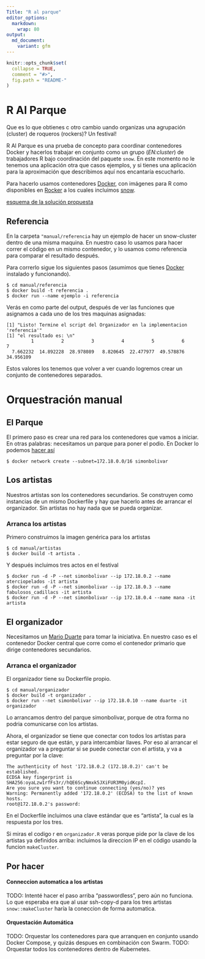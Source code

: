 ```yaml
---
Title: "R al parque"
editor_options:
  markdown:
    wrap: 80
output:
  md_document:
    variant: gfm
---
```


<!-- README.md is generated from README.Rmd. Please edit that file -->

```r
knitr::opts_chunk$set(
  collapse = TRUE,
  comment = "#>",
  fig.path = "README-"
)
```

# R Al Parque

Que es lo que obtienes c otro cambio uando organizas una agrupación (cluster) de
roqueros (rockers)? Un festival!

R Al Parque es una prueba de concepto para coordinar contenedores Docker y
hacerlos trabajar en conjunto como un grupo (*EN:cluster*) de trabajadores R
bajo coordinación del paquete `snow`. En este momento no le tenemos una
aplicación otra que casos ejemplos, y si tienes una aplicación para la
aproximación que describimos aquí nos encantaría escucharlo.

Para hacerlo usamos contenedores [Docker](https://docker.com), con imágenes para
R como disponibles en [Rocker](https://github.com/rocker-org/rocker) a los
cuales incluimos
[snow](https://cran.r-project.org/web/packages/snow/index.html).

[esquema de la solución propuesta](esquema.png)

## Referencia

En la carpeta `"manual/referencia` hay un ejemplo de hacer un snow-cluster
dentro de una misma maquina. En nuestro caso lo usamos para hacer correr el
código en un mismo contenedor, y lo usamos como referencia para comparar el
resultado después.

Para correrlo sigue los siguientes pasos (asumimos que tienes
[Docker](https://docker.com) instalado y funcionando).

```         
$ cd manual/referencia
$ docker build -t referencia .
$ docker run --name ejemplo -i referencia
```

Verás en como parte del output, después de ver las funciones que asignamos a
cada uno de los tres maquinas asignadas:

```         
[1] "Listo! Termine el script del Organizador en la implementacion 'referencia'"
[1] "el resultado es: \n"
         1          2          3          4          5          6          7 
  7.662232  14.892228  28.978089   8.820645  22.477977  49.578876  34.956109 
```

Estos valores los tenemos que volver a ver cuando logremos crear un conjunto de
contenedores separados.

# Orquestración manual

## El Parque

El primero paso es crear una red para los contenedores que vamos a iniciar. En
otras palabras: necesitamos un parque para poner el podio. En Docker lo podemos
[hacer
así](http://stackoverflow.com/questions/27937185/assign-static-ip-to-docker-container/35359185#35359185)

```         
$ docker network create --subnet=172.18.0.0/16 simonbolivar
```

## Los artistas

Nuestros artistas son los contenedores secundarios. Se construyen como
instancias de un mismo Dockerfile y hay que hacerlo antes de arrancar el
organizador. Sin artistas no hay nada que se pueda organizar.

### Arranca los artistas

Primero construimos la imagen genérica para los artistas

```         
$ cd manual/artistas
$ docker build -t artista .
```

Y después incluimos tres actos en el festival

```         
$ docker run -d -P --net simonbolivar --ip 172.18.0.2 --name aterciopelados -it artista
$ docker run -d -P --net simonbolivar --ip 172.18.0.3 --name fabulosos_cadillacs -it artista
$ docker run -d -P --net simonbolivar --ip 172.18.0.4 --name mana -it artista
```

## El organizador

Necesitamos un [Mario Duarte](https://es.wikipedia.org/wiki/Rock_al_Parque) para
tomar la iniciativa. En nuestro caso es el contenedor Docker central que corre
como el contenedor primario que dirige contenedores secundarios.

### Arranca el organizador

El organizador tiene su Dockerfile propio.

```         
$ cd manual/organizador
$ docker build -t organizador .
$ docker run --net simonbolivar --ip 172.18.0.10 --name duarte -it organizador
```

Lo arrancamos dentro del parque simonbolivar, porque de otra forma no podria
comunicarse con los artistas.

Ahora, el organizador se tiene que conectar con todos los artistas para estar
seguro de que están, y para intercambiar llaves. Por eso al arrancar el
organizador va a preguntar si se puede conectar con el artista, y va a preguntar
por la clave:

```         
The authenticity of host '172.18.0.2 (172.18.0.2)' can't be established.
ECDSA key fingerprint is SHA256:oyaLzw1rfFs3r//hQE6ScyNmxk5JXiFUR3M0yidKcpI.
Are you sure you want to continue connecting (yes/no)? yes
Warning: Permanently added '172.18.0.2' (ECDSA) to the list of known hosts.
root@172.18.0.2's password: 
```

En el Dockerfile incluimos una clave estándar que es "artista", la cual es la
respuesta por los tres.

Si miras el codigo r en `organizador.R` veras porque pide por la clave de los
artistas ya definidos arriba: incluimos la direccion IP en el código usando la
funcion `makeCluster`.

## Por hacer

#### Conneccion automatica a los artistas

TODO: Intenté hacer el paso arriba "passwordless", pero aún no funciona. Lo que
esperaba era que al usar ssh-copy-d para los tres artistas `snow::makeCluster`
haría la coneccion de forma automatica.

#### Orquestación Automática

TODO: Orquestar los contenedores para que arranquen en conjunto usando Docker
Compose, y quizás despues en combinación con Swarm. TODO: Orquestar todos los
contenedores dentro de Kubernetes.

